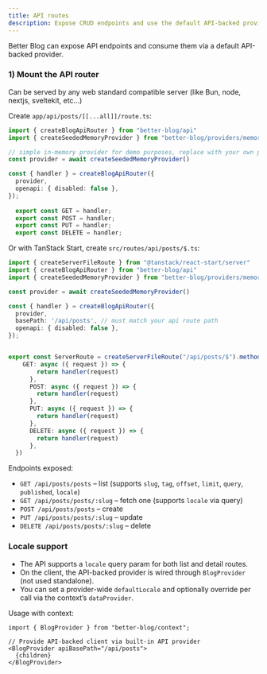 ```yaml
---
title: API routes
description: Expose CRUD endpoints and use the default API-backed provider
---
```


Better Blog can expose API endpoints and consume them via a default API-backed provider.

### 1) Mount the API router

Can be served by any web standard compatible server (like Bun, node, nextjs, sveltekit, etc...)

Create `app/api/posts/[[...all]]/route.ts`:

```ts
import { createBlogApiRouter } from "better-blog/api"
import { createSeededMemoryProvider } from "better-blog/providers/memory"

// simple in-memory provider for demo purposes, replace with your own provider
const provider = await createSeededMemoryProvider()

const { handler } = createBlogApiRouter({
  provider,
  openapi: { disabled: false },
});
  
  export const GET = handler;
  export const POST = handler;
  export const PUT = handler;
  export const DELETE = handler;
```

Or with TanStack Start, create `src/routes/api/posts/$.ts`:

```ts
import { createServerFileRoute } from "@tanstack/react-start/server"
import { createBlogApiRouter } from "better-blog/api"
import { createSeededMemoryProvider } from "better-blog/providers/memory"

const provider = await createSeededMemoryProvider()

const { handler } = createBlogApiRouter({
  provider,
  basePath: '/api/posts', // must match your api route path
  openapi: { disabled: false },
});


export const ServerRoute = createServerFileRoute("/api/posts/$").methods({
    GET: async ({ request }) => {
        return handler(request)
      },
      POST: async ({ request }) => {
        return handler(request)
      },
      PUT: async ({ request }) => {
        return handler(request)
      },
      DELETE: async ({ request }) => {
        return handler(request)
      },
  })
```

Endpoints exposed:

- `GET /api/posts/posts` – list (supports `slug`, `tag`, `offset`, `limit`, `query`, `published`, `locale`)
- `GET /api/posts/posts/:slug` – fetch one (supports `locale` via query)
- `POST /api/posts/posts` – create
- `PUT /api/posts/posts/:slug` – update
- `DELETE /api/posts/posts/:slug` – delete

### Locale support

- The API supports a `locale` query param for both list and detail routes.
- On the client, the API-backed provider is wired through `BlogProvider` (not used standalone).
- You can set a provider-wide `defaultLocale` and optionally override per call via the context’s `dataProvider`.

Usage with context:

```tsx
import { BlogProvider } from "better-blog/context";

// Provide API-backed client via built-in API provider
<BlogProvider apiBasePath="/api/posts">
  {children}
</BlogProvider>
```

